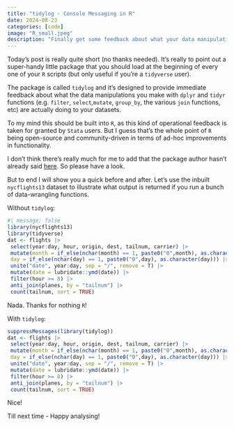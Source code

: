 ```yaml
---
title: "tidylog - Console Messaging in R"
date: 2024-08-23
categories: [code]
image: "R_small.jpeg"
description: "Finally get some feedback about what your data manipulations are actually doing."
---
```


Today's post is really quite short (no thanks needed). It's really to point out a super-handy little package that you should load at the beginning of every one of your `R` scripts (but only useful if you're a `tidyverse` user).

The package is called `tidylog` and it's designed to provide immediate feedback about what the data manipulations you make with `dplyr` and `tidyr` functions (e.g. `filter`, `select`,`mutate`, `group_by`, the various `join` functions, etc) are actually doing to your datasets.

To my mind this should be built into `R`, as this kind of operational feedback is taken for granted by `Stata` users. But I guess that's the whole point of `R` being open-source and community-driven in terms of ad-hoc improvements in functionality.

I don't think there's really much for me to add that the package author hasn't already said [here](https://github.com/elbersb/tidylog). So please have a look.

But to end I will show you a quick before and after. Let's use the inbuilt `nycflights13` dataset to illustrate what output is returned if you run a bunch of data-wrangling functions.

Without `tidylog`:

```r
#| message: false 
library(nycflights13)
library(tidyverse)
dat <- flights |>  
 select(year:day, hour, origin, dest, tailnum, carrier) |> 
 mutate(month = if_else(nchar(month) == 1, paste0("0",month), as.character(month)),
 day = if_else(nchar(day) == 1, paste0("0",day), as.character(day))) |>  
 unite("date", year:day, sep = "/", remove = T) |> 
 mutate(date = lubridate::ymd(date)) |> 
 filter(hour >= 8) |> 
 anti_join(planes, by = "tailnum") |> 
 count(tailnum, sort = TRUE) 
```

Nada. Thanks for nothing `R`!

With `tidylog`:

```r
suppressMessages(library(tidylog))
dat <- flights |>  
 select(year:day, hour, origin, dest, tailnum, carrier) |> 
 mutate(month = if_else(nchar(month) == 1, paste0("0",month), as.character(month)),
 day = if_else(nchar(day) == 1, paste0("0",day), as.character(day))) |>  
 unite("date", year:day, sep = "/", remove = T) |> 
 mutate(date = lubridate::ymd(date)) |> 
 filter(hour >= 8) |> 
 anti_join(planes, by = "tailnum") |> 
 count(tailnum, sort = TRUE) 
```

Nice!

Till next time - Happy analysing!
